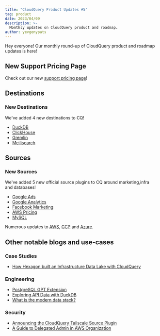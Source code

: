 ```yaml
---
title: "CloudQuery Product Updates #5"
tag: product
date: 2023/04/09
description: >-
  Monthly updates on CloudQuery product and roadmap.
author: yevgenypats
---
```



<BlogHeader/>

Hey everyone! Our monthly round-up of CloudQuery product and roadmap updates is here!

## New Support Pricing Page

Check out our new [support pricing page](/pricing)!

## Destinations

### New Destinations

We've added 4 new destinations to CQ!

* [DuckDB](https://hub.cloudquery.io/plugins/destination/cloudquery/duckdb)
* [ClickHouse](https://hub.cloudquery.io/plugins/destination/cloudquery/clickhouse)
* [Gremlin](https://hub.cloudquery.io/plugins/destination/cloudquery/gremlin)
* [Meilisearch](https://hub.cloudquery.io/plugins/destination/cloudquery/meilisearch)

## Sources

### New Sources

We've added 5 new official source plugins to CQ around marketing,infra and databases!

* [Google Ads](https://hub.cloudquery.io/plugins/source/cloudquery/googleads)
* [Google Analytics](https://hub.cloudquery.io/plugins/source/cloudquery/googleanalytics)
* [Facebook Marketing](https://hub.cloudquery.io/plugins/source/cloudquery/facebookmarketing)
* [AWS Pricing](https://hub.cloudquery.io/plugins/source/cloudquery/awspricing)
* [MySQL](https://hub.cloudquery.io/plugins/source/cloudquery/mysql)

Numerous updates to [AWS](https://github.com/cloudquery/cloudquery/blob/6343cc6c7e699410e0629e44f4e3f7a0a4e3e809/plugins/source/aws/CHANGELOG.md), [GCP](https://github.com/cloudquery/cloudquery/blob/6343cc6c7e699410e0629e44f4e3f7a0a4e3e809/plugins/source/gcp/CHANGELOG.md) and [Azure](https://github.com/cloudquery/cloudquery/blob/6343cc6c7e699410e0629e44f4e3f7a0a4e3e809/plugins/source/azure/CHANGELOG.md).

## Other notable blogs and use-cases

### Case Studies

- [How Hexagon built an Infrastructure Data Lake with CloudQuery](/blog/how-hexagon-built-an-infrastructure-data-lake)

### Engineering

- [PostgreSQL GPT Extension](https://github.com/cloudquery/pg_gpt)
- [Exploring API Data with DuckDB](/blog/exploring-api-data-with-duckdb)
- [What is the modern data stack?](/blog/what-is-the-modern-data-stack)

### Security

- [Announcing the CloudQuery Tailscale Source Plugin](/blog/cloudquery_tailscale)
- [A Guide to Delegated Admin in AWS Organization](/blog/guide-aws-org-delegation)

